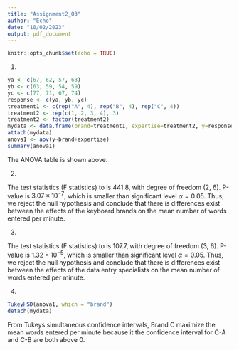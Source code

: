 ---
title: "Assignment2_Q3"
author: "Echo"
date: "10/02/2023"
output: pdf_document
---

```{r setup, include=FALSE}
knitr::opts_chunk$set(echo = TRUE)
```

1)

```{r}
ya <- c(67, 62, 57, 63)
yb <- c(63, 59, 54, 59)
yc <- c(77, 71, 67, 74)
response <- c(ya, yb, yc)
treatment1 <- c(rep("A", 4), rep("B", 4), rep("C", 4))
treatment2 <- rep(c(1, 2, 3, 4), 3)
treatment2 <- factor(treatment2)
mydata <- data.frame(brand=treatment1, expertise=treatment2, y=response)
attach(mydata)
anova1 <- aov(y~brand+expertise)
summary(anova1)
```
The ANOVA table is shown above.

2)

The test statistics (F statistics) to is 441.8, with degree of freedom (2, 6). P-value is $3.07\times10^{-7}$, which is smaller than significant level $\alpha=0.05$. Thus, we reject the null hypothesis and conclude that there is differences exist between the effects of the keyboard brands on the mean number of words entered per minute.

3)

The test statistics (F statistics) to is 107.7, with degree of freedom (3, 6). P-value is $1.32\times10^{-5}$, which is smaller than significant level $\alpha=0.05$. Thus, we reject the null hypothesis and conclude that there is differences exist between the effects of the data entry specialists on the mean number of words entered per minute.

4)

```{r}
TukeyHSD(anova1, which = "brand")
detach(mydata)
```
From Tukeys simultaneous confidence intervals, Brand C maximize the mean words entered per minute because it the confidence interval for C-A and C-B are both above 0. 

